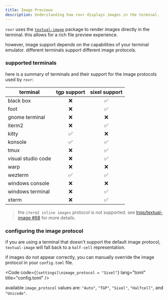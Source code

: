 ```yaml
---
title: Image Previews
description: Understanding how rovr displays images in the terminal.
---
```



`rovr` uses the [`textual-image`](https://github.com/lnqs/textual-image) package to render images directly in the terminal. this allows for a rich file preview experience.

however, image support depends on the capabilities of your terminal emulator. different terminals support different image protocols.

### supported terminals

here is a summary of terminals and their support for the image protocols used by `rovr`:

| terminal           | tgp support | sixel support |
| ------------------ | :---------: | :-----------: |
| black box          |     ❌      |      ✅       |
| foot               |     ❌      |      ✅       |
| gnome terminal     |     ❌      |      ❌       |
| iterm2             |     ❌      |      ✅       |
| kitty              |     ✅      |      ❌       |
| konsole            |     ✅      |      ✅       |
| tmux               |     ❌      |      ✅       |
| visual studio code |     ❌      |      ✅       |
| warp               |     ❌      |      ❌       |
| wezterm            |     ✅      |      ✅       |
| windows console    |     ❌      |      ❌       |
| windows terminal   |     ❌      |      ✅       |
| xterm              |     ❌      |      ✅       |

> the `iterm2 inline images` protocol is not supported. see [lnqs/textual-image #68](https://github.com/lnqs/textual-image/issues/68) for more details.

### configuring the image protocol

if you are using a terminal that doesn't support the default image protocol, `textual-image` will fall back to a `half-cell` representation.

if images do not appear correctly, you can manually override the image protocol in your `config.toml` file.

<Code
  code={`[settings]\nimage_protocol = "Sixel"`}
  lang="toml"
  title="config.toml"
/>

available `image_protocol` values are: `"Auto"`, `"TGP"`, `"Sixel"`, `"Halfcell"`, and `"Unicode"`.
